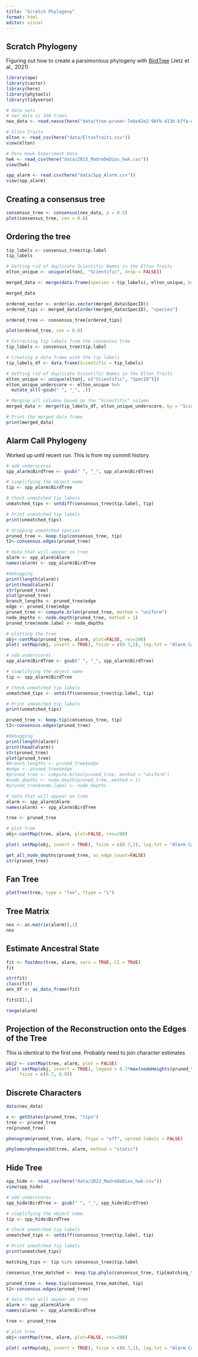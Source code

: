```yaml
---
title: "Scratch Phylogeny"
format: html
editor: visual
---
```


## Scratch Phylogeny

Figuring out how to create a parsimonious phylogeny with [BirdTree](https://birdtree.org/) (Jetz et al., 2021)

```r
library(ape)
library(castor)
library(here)
library(phytools)
library(tidyverse)

# data sets
# nex_data is 100 trees
nex_data <- read.nexus(here("data/tree-pruner-7e6e42e2-9bfb-413b-b7fa-ec6403d781a6/output.nex"))

# Elton Traits
elton <- read_csv(here("data/EltonTraits.csv"))
view(elton)

# Peru Hawk Experiment Data
hwk <- read_csv(here("data/2023_MadreDeDios_hwk.csv"))
view(hwk)

spp_alarm <- read.csv(here("data/Spp_Alarm.csv"))
view(spp_alarm)
```

## Creating a consensus tree

```r
consensus_tree <- consensus(nex_data, p = 0.5)
plot(consensus_tree, cex = 0.8)
```

## Ordering the tree

```r
tip_labels <- consensus_tree$tip.label
tip_labels

# Getting rid of duplicate Scientific Names in the Elton Traits
elton_unique <- unique(elton[, "Scientific", drop = FALSE])

merged_data <- merge(data.frame(species = tip_labels), elton_unique, by.x = "species", by.y = "Scientific", all.x = TRUE)

merged_data

ordered_vector <- order(as.vector(merged_data$SpecID))
ordered_tips <- merged_data[order(merged_data$SpecID), "species"]

ordered_tree <- consensus_tree[ordered_tips]

plot(ordered_tree, cex = 0.8)
```

```r
# Extracting tip labels from the consensus tree
tip_labels <- consensus_tree$tip.label

# Creating a data frame with the tip labels
tip_labels_df <- data.frame(Scientific = tip_labels)

# Getting rid of duplicate Scientific Names in the Elton Traits
elton_unique <- unique(elton[, c("Scientific", "SpecID")])
elton_unique_underscore <- elton_unique %>% 
  mutate_all(~gsub(" ", "_", .))

# Merging all columns based on the "Scientific" column
merged_data <- merge(tip_labels_df, elton_unique_underscore, by = "Scientific", all.x = TRUE)

# Print the merged data frame
print(merged_data)

```

## Alarm Call Phylogeny

Worked up until recent run. This is from my commit history.

```r
# add underscores
spp_alarm$BirdTree <- gsub(" ", "_", spp_alarm$BirdTree)

# simplifying the object name
tip <- spp_alarm$BirdTree

# Check unmatched tip labels
unmatched_tips <- setdiff(consensus_tree$tip.label, tip)

# Print unmatched tip labels
print(unmatched_tips)

# dropping unmatched species
pruned_tree <- keep.tip(consensus_tree, tip)
t2<-consensus.edges(pruned_tree)

# data that will appear on tree
alarm <- spp_alarm$Alarm
names(alarm) <- spp_alarm$BirdTree

#debugging
print(length(alarm))
print(head(alarm))
str(pruned_tree)
plot(pruned_tree)
branch_lengths <- pruned_tree$edge
edge <- pruned_tree$edge
pruned_tree <- compute.brlen(pruned_tree, method = "uniform")
node_depths <- node.depth(pruned_tree, method = 1)
pruned_tree$node.label <- node_depths

# plotting the tree
obj<-contMap(pruned_tree, alarm, plot=FALSE, res=200)
plot( setMap(obj, invert = TRUE), fsize = c(0.7,1), leg.txt = "Alarm Calling", lwd = 3)

```

```r
# add underscores
spp_alarm$BirdTree <- gsub(" ", "_", spp_alarm$BirdTree)

# simplifying the object name
tip <- spp_alarm$BirdTree

# Check unmatched tip labels
unmatched_tips <- setdiff(consensus_tree$tip.label, tip)

# Print unmatched tip labels
print(unmatched_tips)

pruned_tree <- keep.tip(consensus_tree, tip)
t2<-consensus.edges(pruned_tree)

#debugging
print(length(alarm))
print(head(alarm))
str(pruned_tree)
plot(pruned_tree)
#branch_lengths <- pruned_tree$edge
#edge <- pruned_tree$edge
#pruned_tree <- compute.brlen(pruned_tree, method = "uniform")
#node_depths <- node.depth(pruned_tree, method = 1)
#pruned_tree$node.label <- node_depths

# data that will appear on tree
alarm <- spp_alarm$Alarm
names(alarm) <- spp_alarm$BirdTree

tree <- pruned_tree

# plot tree
obj<-contMap(tree, alarm, plot=FALSE, res=200)

plot( setMap(obj, invert = TRUE), fsize = c(0.7,1), leg.txt = "Alarm Calling", lwd = 3)


```

```r
get_all_node_depths(pruned_tree, as_edge_count=FALSE)
str(pruned_tree)
```

## Fan Tree

```r
plotTree(tree, type = "fan", ftype = "i")
```

## Tree Matrix

```r
nex <- as.matrix(alarm)[,1]
nex
```

## Estimate Ancestral State

```r

fit <- fastAnc(tree, alarm, vars = TRUE, CI = TRUE)
fit
```

```r
str(fit)
class(fit)
ans_df <- as_data_frame(fit)
```

```r
fit$CI[1,]
```

```r
range(alarm)
```

## Projection of the Reconstruction onto the Edges of the Tree

This is identical to the first one. Probably need to join character estimates

```r
obj2 <- contMap(tree, alarm, plot = FALSE)
plot( setMap(obj, invert = TRUE), legend = 0.7*max(nodeHeights(pruned_tree)),
     fsize = c(0.7, 0.9))
```

## Discrete Characters

```r
data(nex_data)

x <- getStates(pruned_tree, "tips")
tree <- pruned_tree
rm(pruned_tree)

```

```r
phenogram(pruned_tree, alarm, ftype = "off", spread.labels = FALSE)
```

```r
phylomorphospace3d(tree, alarm, method = "static")
```

## Hide Tree

```r
spp_hide <- read_csv(here("data/2023_MadreDeDios_hwk.csv"))
view(spp_hide)

# add underscores
spp_hide$BirdTree <- gsub(" ", "_", spp_hide$BirdTree)

# simplifying the object name
tip <- spp_hide$BirdTree

# Check unmatched tip labels
unmatched_tips <- setdiff(consensus_tree$tip.label, tip)

# Print unmatched tip labels
print(unmatched_tips)

matching_tips <- tip %in% consensus_tree$tip.label

consensus_tree_matched <- keep.tip.phylo(consensus_tree, tip[matching_tips])

pruned_tree <- keep.tip(consensus_tree_matched, tip)
t2<-consensus.edges(pruned_tree)

# data that will appear on tree
alarm <- spp_alarm$Alarm
names(alarm) <- spp_alarm$BirdTree

tree <- pruned_tree

# plot tree
obj<-contMap(tree, alarm, plot=FALSE, res=200)

plot( setMap(obj, invert = TRUE), fsize = c(0.7,1), leg.txt = "Alarm Calling", lwd = 3)
```

